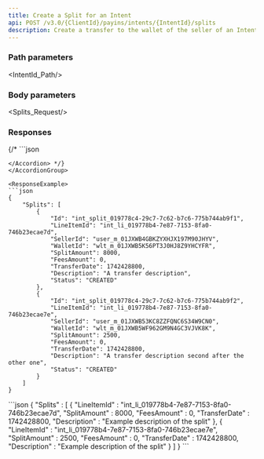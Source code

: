 ```yaml
---
title: Create a Split for an Intent
api: POST /v3.0/{ClientId}/payins/intents/{IntentId}/splits
description: Create a transfer to the wallet of the seller of an Intent line item.
---
```





### Path parameters

<IntentId_Path/>

### Body parameters

<Splits_Request/>

### Responses

<AccordionGroup>
<Accordion title="200 - Response parameters">
<Splits/>
</Accordion>
</AccordionGroup>

<AccordionGroup>
{/* <Accordion title="400 - ">
```json

```
</Accordion> */}
</AccordionGroup>

<ResponseExample>
```json
{
    "Splits": [
        {
            "Id": "int_split_019778c4-29c7-7c62-b7c6-775b744ab9f1",
            "LineItemId": "int_li_019778b4-7e87-7153-8fa0-746b23ecae7d",
            "SellerId": "user_m_01JXWB4GBKZYXHJX197M90JHYV",
            "WalletId": "wlt_m_01JXWB5K56PT3J0HJ8Z9YHCYFR",
            "SplitAmount": 8000,
            "FeesAmount": 0,
            "TransferDate": 1742428800,
            "Description": "A transfer description",
            "Status": "CREATED"
        },
        {
            "Id": "int_split_019778c4-29c7-7c62-b7c6-775b744ab9f2",
            "LineItemId": "int_li_019778b4-7e87-7153-8fa0-746b23ecae7e",
            "SellerId": "user_m_01JXWB53KC8ZZFQNC6S34W9CN0",
            "WalletId": "wlt_m_01JXWB5WF962GM9N4GC3VJVK8K",
            "SplitAmount": 2500,
            "FeesAmount": 0,
            "TransferDate": 1742428800,
            "Description": "A transfer description second after the other one",
            "Status": "CREATED"
        }
    ]
}
```
</ResponseExample>

<RequestExample>
```json
{
    "Splits" : [
        {
            "LineItemId" : "int_li_019778b4-7e87-7153-8fa0-746b23ecae7d",
            "SplitAmount" : 8000,
            "FeesAmount" : 0,
            "TransferDate" : 1742428800,
            "Description" : "Example description of the split"
        },
        {
            "LineItemId" : "int_li_019778b4-7e87-7153-8fa0-746b23ecae7e",
            "SplitAmount" : 2500,
            "FeesAmount" : 0,
            "TransferDate" : 1742428800,
            "Description" : "Example description of the split"
        }
    ]       
}
```
</RequestExample>